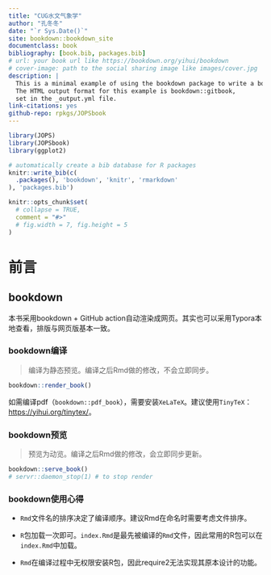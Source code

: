 ```yaml
--- 
title: "CUG水文气象学"
author: "孔冬冬"
date: "`r Sys.Date()`"
site: bookdown::bookdown_site
documentclass: book
bibliography: [book.bib, packages.bib]
# url: your book url like https://bookdown.org/yihui/bookdown
# cover-image: path to the social sharing image like images/cover.jpg
description: |
  This is a minimal example of using the bookdown package to write a book.
  The HTML output format for this example is bookdown::gitbook,
  set in the _output.yml file.
link-citations: yes
github-repo: rpkgs/JOPSbook
---
```


```r
library(JOPS)
library(JOPSbook)
library(ggplot2)

# automatically create a bib database for R packages
knitr::write_bib(c(
  .packages(), 'bookdown', 'knitr', 'rmarkdown'
), 'packages.bib')

knitr::opts_chunk$set(
  # collapse = TRUE,
  comment = "#>"
  # fig.width = 7, fig.height = 5
)
```

# 前言 {.unnumbered #Intro}

## bookdown {.unnumbered #render}

本书采用bookdown + GitHub action自动渲染成网页。其实也可以采用Typora本地查看，排版与网页版基本一致。

### bookdown编译 {.unnumbered}

> 编译为静态预览。编译之后Rmd做的修改，不会立即同步。

```r
bookdown::render_book()
```

如需编译pdf（`bookdown::pdf_book`），需要安装`XeLaTeX`。建议使用`TinyTeX`：<https://yihui.org/tinytex/>。


### bookdown预览 {.unnumbered #view}

> 预览为动览。编译之后Rmd做的修改，会立即同步更新。

```r
bookdown::serve_book()
# servr::daemon_stop(1) # to stop render
```

### bookdown使用心得 {.unnumbered #thinking}

- `Rmd`文件名的排序决定了编译顺序。建议Rmd在命名时需要考虑文件排序。

- `R`包加载一次即可。`index.Rmd`是最先被编译的`Rmd`文件，因此常用的R包可以在`index.Rmd`中加载。

- `Rmd`在编译过程中无权限安装R包，因此require2无法实现其原本设计的功能。
